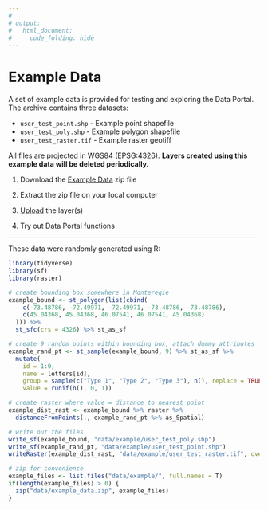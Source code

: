 ```yaml
---
# 
# output:
#   html_document:
#     code_folding: hide
---
```


# Example Data

A set of example data is provided for testing and exploring the Data Portal. The archive contains three datasets:

-   `user_test_point.shp` - Example point shapefile
-   `user_test_poly.shp` - Example polygon shapefile
-   `user_test_raster.tif` - Example raster geotiff

All files are projected in WGS84 (EPSG:4326). **Layers created using this example data will be deleted periodically.**

1.  Download the [Example Data](data/example_data.zip) zip file

2.  Extract the zip file on your local computer

3.  [Upload](#uploading-a-new-layer) the layer(s)

4.  Try out Data Portal functions

------------------------------------------------------------------------

These data were randomly generated using R:

```r

library(tidyverse)
library(sf)
library(raster)

# create bounding box somewhere in Monteregie
example_bound <- st_polygon(list(cbind(
    c(-73.48786, -72.49971, -72.49971, -73.48786, -73.48786), 
    c(45.04368, 45.04368, 46.07541, 46.07541, 45.04368)
  ))) %>% 
  st_sfc(crs = 4326) %>% st_as_sf

# create 9 random points within bounding box, attach dummy attributes
example_rand_pt <- st_sample(example_bound, 9) %>% st_as_sf %>% 
  mutate(
    id = 1:9, 
    name = letters[id], 
    group = sample(c("Type 1", "Type 2", "Type 3"), n(), replace = TRUE),
    value = runif(n(), 0, 1))

# create raster where value = distance to nearest point
example_dist_rast <- example_bound %>% raster %>% 
  distanceFromPoints(., example_rand_pt %>% as_Spatial)

# write out the files
write_sf(example_bound, "data/example/user_test_poly.shp")
write_sf(example_rand_pt, "data/example/user_test_point.shp")
writeRaster(example_dist_rast, "data/example/user_test_raster.tif", overwrite = T)

# zip for convenience
example_files <- list.files("data/example/", full.names = T)
if(length(example_files) > 0) {
  zip("data/example_data.zip", example_files)
}

```
